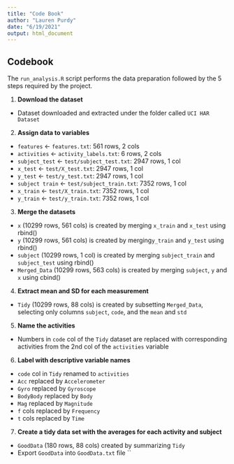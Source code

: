 ---
title: "Code Book"
author: "Lauren Purdy"
date: "6/19/2021"
output: html_document
---

## Codebook  
  
The `run_analysis.R` script performs the data preparation followed by the 5 steps required by the project.  
  
1. **Download the dataset**  
* Dataset downloaded and extracted under the folder called `UCI HAR Dataset`  
  
2. **Assign data to variables**  
* `features` <- `features.txt`: 561 rows, 2 cols
* `activities` <- `activity_labels.txt`: 6 rows, 2 cols
*  `subject_test` <- `test/subject_test.txt`: 2947 rows, 1 col
* `x_test` <- `test/X_test.txt`: 2947 rows, 1 col
* `y_test` <- `test/y_test.txt`: 2947 rows, 1 col
* `subject train` <- `test/subject_train.txt`: 7352 rows, 1 col
* `x_train` <- `test/X_train.txt`: 7352 rows, 1 col
* `y_train` <- `test/y_train.txt`: 7352 rows, 1 col  

3. **Merge the datasets**  
* `x` (10299 rows, 561 cols) is created by merging `x_train` and `x_test` using rbind()
* `y` (10299 rows, 561 cols) is created by merging`y_train` and `y_test` using rbind()
* `subject` (10299 rows, 1 col) is created by merging `subject_train` and `subject_test` using rbind()
* `Merged_Data` (10299 rows, 563 cols) is created by merging `subject`, `y` and `x` using cbind()  

4. **Extract mean and SD for each measurement**  
* `Tidy` (10299 rows, 88 cols) is created by subsetting `Merged_Data`, selecting only columns `subject`, `code`, and the `mean` and `std`  
5. **Name the activities**  
* Numbers in `code` col of the `Tidy` dataset are replaced with corresponding activities from the 2nd col of the `activities` variable  

6. **Label with descriptive variable names**  
* `code` col in `Tidy` renamed to `activities`
* `Acc` replaced by `Accelerometer`
* `Gyro` replaced by `Gyroscope`
* `BodyBody` replaced by `Body`
* `Mag` replaced by `Magnitude`
* `f` cols replaced by `Frequency`
* `t` cols replaced by `Time`  

7. **Create a tidy data set with the averages for each activity and subject**  
* `GoodData` (180 rows, 88 cols) created by summarizing `Tidy` 
* Export `GoodData` into `GoodData.txt` file
``